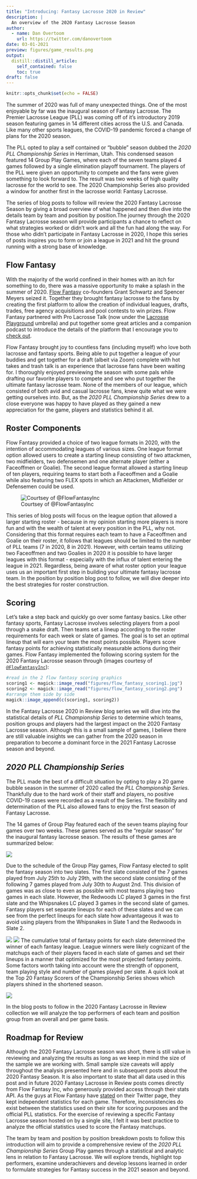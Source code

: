 ```yaml
---
title: "Introducing: Fantasy Lacrosse 2020 in Review"
description: |
  An overview of the 2020 Fantasy Lacrosse Season
author:
  - name: Dan Overtoom
    url: https://twitter.com/danovertoom
date: 03-01-2021
preview: figures/game_results.png
output:
  distill::distill_article:
    self_contained: false
    toc: true
draft: false
---
```



```r
knitr::opts_chunk$set(echo = FALSE)
```

The summer of 2020 was full of many unexpected things. One of the most enjoyable by far was the inaugural season of Fantasy Lacrosse. The Premier Lacrosse League (PLL) was coming off of it's introductory 2019 season featuring games in 14 different cities across the U.S. and Canada. Like many other sports leagues, the COVID-19 pandemic forced a change of plans for the 2020 season. 

The PLL opted to play a self contained or "bubble" season dubbed the *2020 PLL Championship Series* in Herriman, Utah. This condensed season featured 14 Group Play Games, where each of the seven teams played 4 games followed by a single elimination playoff tournament. The players of the PLL were given an opportunity to compete and the fans were given something to look forward to. The result was two weeks of high quality lacrosse for the world to see. The 2020 Championship Series also provided a window for another first in the lacrosse world: Fantasy Lacrosse. 

The series of blog posts to follow will review the 2020 Fantasy Lacrosse Season by giving a broad overview of what happened and then dive into the details team by team and position by position.The journey through the 2020 Fantasy Lacrosse season will provide participants a chance to reflect on what strategies worked or didn't work and all the fun had along the way. For those who didn't participate in Fantasy Lacrosse in 2020, I hope this series of posts inspires you to form or join a league in 2021 and hit the ground running with a strong base of knowledge.

## Flow Fantasy

With the majority of the world confined in their homes with an itch for something to do, there was a massive opportunity to make a splash in the summer of 2020. [Flow Fantasy](https://twitter.com/FlowFantasyInc) co-founders Grant Schwartz and Spencer Meyers seized it. Together they brought fantasy lacrosse to the fans by creating the first platform to allow the creation of individual leagues, drafts, trades, free agency acquisitions and pool contests to win prizes. Flow Fantasy partnered with Pro Lacrosse Talk (now under the [Lacrosse Playground](https://www.lacrosseplayground.com) umbrella) and put together some great articles and a companion podcast to introduce the details of the platform that I encourage you to [check out](https://www.lacrosseplayground.com/fantasy-lacrosse/).

Flow Fantasy brought joy to countless fans (including myself) who love both lacrosse and fantasy sports. Being able to put together a league of your buddies and get together for a draft (albeit via Zoom) complete with hot takes and trash talk is an experience that lacrosse fans have been waiting for. I thoroughly enjoyed previewing the season with some pals while drafting our favorite players to compete and see who put together the ultimate fantasy lacrosse team. None of the members of our league, which consisted of both avid and casual lacrosse fans, knew quite what we were getting ourselves into. But, as the *2020 PLL Championship Series* drew to a close everyone was happy to have played as they gained a new appreciation for the game, players and statistics behind it all. 

## Roster Components

Flow Fantasy provided a choice of two league formats in 2020, with the intention of accommodating leagues of various sizes. One league format option allowed users to create a starting lineup consisting of two attackmen, two midfielders, two defensemen and one alternate player (either a Faceoffmen or Goalie). The second league format allowed a starting lineup of ten players, requiring teams to start both a Faceoffmen and a Goalie while also featuring two FLEX spots in which an Attackmen, Midfielder or Defensemen could be used. 

![Courtsey of @FlowFantasyInc](figures/flow_fantasy_roster_skeleton.jpg) 

This series of blog posts will focus on the league option that allowed a larger starting roster - because in my opinion starting more players is more fun and with the wealth of talent at every position in the PLL, why not. Considering that this format requires each team to have a Faceoffmen and Goalie on their roster, it follows that leagues should be limited to the number of PLL teams (7 in 2020, 8 in 2021). However, with certain teams utilizing two Faceoffmen and two Goalies in 2020 it is possible to have larger leagues with this format - especially with the influx of talent entering the league in 2021. Regardless, being aware of what roster option your league uses us an important first step in building your ultimate fantasy lacrosse team. In the position by position blog post to follow, we will dive deeper into the best strategies for roster construction.

## Scoring

Let's take a step back and quickly go over some fantasy basics. Like other fantasy sports, Fantasy Lacrosse involves selecting players from a pool through a snake draft. Then teams set a lineup according to the roster requirements for each week or slate of games. The goal is to set an optimal lineup that will earn your team the most points possible. Players score fantasy points for achieving statistically measurable actions during their games. Flow Fantasy implemented the following scoring system for the 2020 Fantasy Lacrosse season through (images courtesy of [`@FlowFantasyInc`](https://twitter.com/FlowFantasyInc)):

```r
#read in the 2 flow fantasy scoring graphics 
scoring1 <- magick::image_read("figures/flow_fantasy_scoring1.jpg")
scoring2 <- magick::image_read("figures/flow_fantasy_scoring2.png")
#arrange them side by side
magick::image_append(c(scoring1, scoring2))
```

In the Fantasy Lacrosse 2020 in Review blog series we will dive into the statistical details of *PLL Championship Series* to determine which teams, position groups and players had the largest impact on the 2020 Fantasy Lacrosse season. Although this is a small sample of games, I believe there are still valuable insights we can gather from the 2020 season in preparation to become a dominant force in the 2021 Fantasy Lacrosse season and beyond.

## *2020 PLL Championship Series*

The PLL made the best of a difficult situation by opting to play a 20 game bubble season in the summer of 2020 called the *PLL Championship Series*. Thankfully due to the hard work of their staff and players, no positive COVID-19 cases were recorded as a result of the Series. The flexibility and determination of the PLL also allowed fans to enjoy the first season of Fantasy Lacrosse. 

The 14 games of Group Play featured each of the seven teams playing four games over two weeks. These games served as the "regular season" for the inaugural fantasy lacrosse season. The results of these games are summarized below:

![](figures/game_results.png)

Due to the schedule of the Group Play games, Flow Fantasy elected to split the fantasy season into two slates. The first slate consisted of the 7 games played from July 25th to July 29th, with the second slate consisting of the following 7 games played from July 30th to August 2nd. This division of games was as close to even as possible with most teams playing two games in each slate. However, the Redwoods LC played 3 games in the first slate and the Whipsnakes LC played 3 games in the second slate of games. Fantasy players set separate lineups for each of these slates and we can see from the perfect lineups for each slate how advantageous it was to avoid using players from the Whipsnakes in Slate 1 and the Redwoods in Slate 2.

![](figures/first_slate_perfect_lineup.png)
![](figures/second_slate_perfect_lineup.png)
The cumulative total of fantasy points for each slate determined the winner of each fantasy league. League winners were likely cognizant of the matchups each of their players faced in each slate of games and set their lineups in a manner that optimized for the most projected fantasy points. Some factors worth taking into account were the strength of opponent, team playing style and number of games played per slate. A quick look at the Top 20 Fantasy Scorers of the Championship Series shows which players shined in the shortened season.

![](figures/top20_plyr_fp_2020.png)

In the blog posts to follow in the 2020 Fantasy Lacrosse in Review collection we will analyze the top performers of each team and position group from an overall and per game basis.

## Roadmap for Review

Although the 2020 Fantasy Lacrosse season was short, there is still value in reviewing and analyzing the results as long as we keep in mind the size of the sample we are working with. Small sample size caveats will apply throughout the analysis presented here and in subsequent posts about the 2020 Fantasy Season. It is also important to state that all data used in this post and in future 2020 Fantasy Lacrosse in Review posts comes directly from Flow Fantasy Inc, who generously provided access through their stats API. As the guys at Flow Fantasy have [stated](https://twitter.com/FlowFantasyInc/status/1288532512638107648) on their Twitter page, they kept independent statistics for each game. Therefore, inconsistencies do exist between the statistics used on their site for scoring purposes and the official PLL statistics. For the exercise of reviewing a specific Fantasy Lacrosse season hosted on by a single site, I felt it was best practice to analyze the official statistics used to score the Fantasy matchups. 

The team by team and position by position breakdown posts to follow this introduction will aim to provide a comprehensive review of the *2020 PLL Championship Series* Group Play games through a statistical and analytic lens in relation to Fantasy Lacrosse. We will explore trends, highlight top performers, examine underachievers and develop lessons learned in order to formulate strategies for Fantasy success in the 2021 season and beyond.
